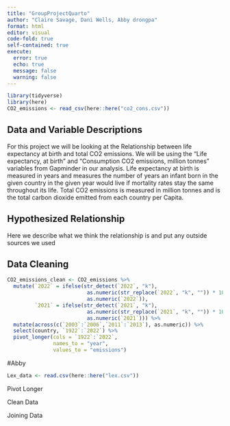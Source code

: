 ```yaml
---
title: "GroupProjectQuarto"
author: "Claire Savage, Dani Wells, Abby drongpa"
format: html
editor: visual
code-fold: true
self-contained: true
execute: 
  error: true
  echo: true
  message: false
  warning: false
---
```


```r
library(tidyverse)
library(here)
CO2_emissions <- read_csv(here::here("co2_cons.csv"))
```

## Data and Variable Descriptions

For this project we will be looking at the Relationship between life expectancy at birth and total CO2 emissions. We will be using the "Life expectancy, at birth" and "Consumption CO2 emissions, million tonnes" variables from Gapminder in our analysis. Life expectancy at birth is measured in years and measures the number of years an infant born in the given country in the given year would live if mortality rates stay the same throughout its life. Total CO2 emissions is measured in million tonnes and is the total carbon dioxide emitted from each country per Capita.

## Hypothesized Relationship

Here we describe what we think the relationship is and put any outside sources we used

## Data Cleaning


```r
CO2_emissions_clean <- CO2_emissions %>%
  mutate(`2022` = ifelse(str_detect(`2022`, "k"), 
                          as.numeric(str_replace(`2022`, "k", "")) * 1000, 
                          as.numeric(`2022`)),
         `2021` = ifelse(str_detect(`2021`, "k"), 
                          as.numeric(str_replace(`2021`, "k", "")) * 1000, 
                          as.numeric(`2021`))) %>% 
  mutate(across(c(`2003`:`2006`,`2011`:`2013`), as.numeric)) %>% 
  select(country, `1922`:`2022`) %>% 
  pivot_longer(cols = `1922`:`2022`,
               names_to = "year",
               values_to = "emissions")

```

#Abby

```r
Lex_data <- read.csv(here::here("lex.csv"))
```

Pivot Longer

Clean Data

Joining Data
